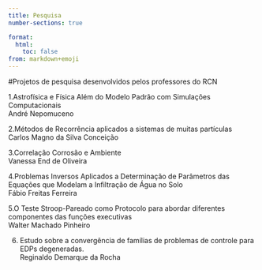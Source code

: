 ```yaml
---
title: Pesquisa
number-sections: true

format:
  html:
    toc: false
from: markdown+emoji
---
```


#Projetos de pesquisa desenvolvidos pelos professores do RCN


1.Astrofísica e Física Além do Modelo Padrão com Simulações Computacionais\
André Nepomuceno

2.Métodos de Recorrência aplicados a sistemas de muitas partículas\
Carlos Magno da Silva Conceição

3.Correlação Corrosão e Ambiente\
Vanessa End de Oliveira

4.Problemas Inversos Aplicados a Determinação de Parâmetros das Equações que Modelam a Infiltração de Água no Solo\
Fábio Freitas Ferreira

5.O Teste Stroop-Pareado como Protocolo para abordar diferentes componentes das funções executivas\
Walter Machado Pinheiro

6.  Estudo sobre a convergência de famílias de problemas de controle para
EDPs degeneradas.\
Reginaldo Demarque da Rocha

 